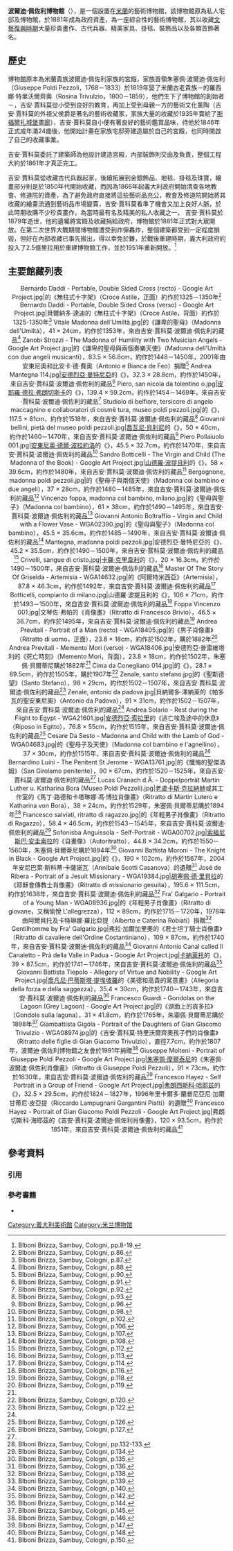 {{Infobox Museum
 |name          = 波爾迪·佩佐利博物館
 |native_name   = Museo Poldi Pezzoli
 |image         = DSC02794 - Milano - Via Manzoni - Foto Giovanni Dall'Orto - 20-Jan-2007.jpg
 |imagesize     = 250
 |caption       = 
 |latitude      = 45.468678
 |longitude     = 9.191372 
 |established   = 1881年
 |location      = {{ITA}}[[米蘭|米蘭]][[曼佐尼街|曼佐尼街]]12號
 |type          = [[藝術博物館|藝術博物館]]
 |collection    =
 |curator       = 
 |website       = {{URL|http://www.museopoldipezzoli.it/#!/en/discover}}
}}

'''波爾迪·佩佐利博物館'''（{{lang-it|Museo Poldi Pezzoli}}），是一個設置在[[米蘭|米蘭]]的藝術博物館，該博物館原為私人宅邸及博物館，於1881年成為政府資產，為一座綜合性的藝術博物館，其以收藏[[文藝復興時期|文藝復興時期]]大量珍貴畫作、古代兵器、精美家具、掛毯、裝飾品以及各類首飾著名。

==歷史==
博物館原本為米蘭貴族波爾迪·佩佐利家族的宮殿，家族首領朱塞佩·波爾迪·佩佐利（Giuseppe Poldi Pezzoli，1768－1833）於1819年娶了米蘭古老貴族－{{Tsl|it|Trivulzio (famiglia)|特里沃爾齊奧家族}}的羅西娜·特里沃爾齊奧（Rosina Trivulzio，1800－1859），他們生下了博物館的創始者－{{Tsl|en|Gian Giacomo Poldi Pezzoli|吉安·賈科莫·波爾迪·佩佐利}}，吉安·賈科莫從小受到良好的教育，再加上受到母親一方的藝術文化薰陶（吉安·賈科莫的外祖父{{Tsl|it|Gian Giacomo Trivulzio, VI marchese di Sesto Ulteriano|吉安·賈科莫·特里沃爾齊奧}}侯爵是著名的藝術收藏家，家族大量的收藏於1935年賣給了[[斯福爾扎城堡畫廊|斯福爾扎城堡畫廊]]），吉安·賈科莫自小便有著良好的藝術鑑賞品味，待他於1846年正式成年滿24歲後，他開始計畫在家族宅邸旁建造屬於自己的宮殿，也同時開啟了自己的收藏事業。

吉安·賈科莫委託了建築師{{Tsl|en|Giuseppe Balzaretto|朱塞佩·巴爾薩雷托}}為他設計建造宮殿，內部裝飾則交由{{Tsl|en|Giuseppe Bertini|朱塞佩·貝爾蒂尼}}及{{Tsl|en|Luigi Scrosati|路易吉·斯克羅薩蒂}}負責，整個工程大約於1861年才真正完工。

吉安·賈科莫從收藏古代兵器起家，後續拓展到金銀飾品、地毯、掛毯及珠寶，繪畫部分則是於1850年代開始收藏，而因為1866年起義大利政府開始清查各地教會、修道院的資產，為了避免政府直接將這些藝術品充公，教會及修道院開始將其收藏的繪畫流通到藝術品市場變賣，吉安·賈科莫看準了機會又加上良好人脈，於此時期收購不少珍貴畫作，為當時最有名及精美的私人收藏之一。
吉安·賈科莫於1879年逝世，他的遺囑將宮殿及收藏捐給政府，博物館於1881年正式對大眾開放。在第二次世界大戰期間博物館遭受到炸彈轟炸，整個建築都受到一定程度損毀，但好在內部收藏已事先搬出，得以幸免於難，於戰後重建時期，義大利政府約投入了2.5億里拉用於重建博物館工作，並於1951年重新開放。<ref> Blboni Brizza, Sambuy, Cologni, pp.8-19.</ref>

==主要館藏列表==
<center>
<gallery widths="210px" heights="190px" perrow=3>
Bernardo Daddi - Portable, Double Sided Cross (recto) - Google Art Project.jpg|{{Tsl|en|Bernardo Daddi|貝爾納多·達迪}}的《無柱式十字架》（Croce Astile，正面）約作於1325－1350年<ref> Blboni Brizza, Sambuy, Cologni, p.86.</ref>
Bernardo Daddi - Portable, Double Sided Cross (verso) - Google Art Project.jpg|貝爾納多·達迪的《無柱式十字架》（Croce Astile，背面）約作於1325-1350年<ref> Blboni Brizza, Sambuy, Cologni, p.87.</ref>
Vitale Madonna dell'Umiltà.jpg|{{Tsl|en|Vitale da Bologna|維塔萊·達·波隆尼亞}}的《謙卑的聖母》（Madonna dell'Umiltà），41 × 24cm，約作於1353年，來自吉安·賈科莫·波爾迪·佩佐利的藏品<ref> Blboni Brizza, Sambuy, Cologni, p.88.</ref>
Zanobi Strozzi - The Madonna of Humility with Two Musician Angels - Google Art Project.jpg|{{Tsl|en|Zanobi strozzi|扎諾比·斯特羅齊}}的《謙卑的聖母與兩個奏樂天使》（Madonna dell'Umiltà con due angeli musicanti），83.5 × 56.8cm，約作於1448－1450年，2001年由安東尼奧和比安卡·德·費奧（Antonio e Bianca de Feo）捐贈<ref> Blboni Brizza, Sambuy, Cologni, p.90.</ref>
Andrea Mantegna 114.jpg|[[安德烈亞·曼特尼亞|安德烈亞·曼特尼亞]]的《{{Tsl|en|Profile of a Man (Mantegna)|男子肖像畫 (曼特尼亞)|男子肖像畫}}》，32.3 × 28.8cm，約作於1450年，來自吉安·賈科莫·波爾迪·佩佐利的藏品<ref> Blboni Brizza, Sambuy, Cologni, p.91.</ref>
Piero, san nicola da tolentino o.jpg|[[皮耶羅·德拉·弗朗切斯卡|皮耶羅·德拉·弗朗切斯卡]]的《{{Tsl|it|San Nicola da Tolentino (Piero della Francesca)|托倫蒂諾的聖尼古拉 (皮耶羅·德拉·弗朗切斯卡)|托倫蒂諾的聖尼古拉}}》，139.4 × 59.2cm，約作於1454－1469年，來自吉安·賈科莫·波爾迪·佩佐利的藏品<ref> Blboni Brizza, Sambuy, Cologni, p.92.</ref>
Studiolo di belfiore, tersicore di angelo maccagnino e collaboratori di cosmè tura, museo poldi pezzoli.jpg|{{Tsl|en|Cosimo Tura|科西莫·圖拉}}的《{{Tsl|it|Tersicore (Cosmè Tura)|忒耳普西科瑞 (科西莫·圖拉)|忒耳普西科瑞}}》，117.5 × 81cm，約作於1518年，來自吉安·賈科莫·波爾迪·佩佐利的藏品<ref> Blboni Brizza, Sambuy, Cologni, p.93.</ref>
Giovanni bellini, pietà del museo poldi pezzoli.jpg|[[喬瓦尼·貝利尼|喬瓦尼·貝利尼]]的《{{Tsl|en|Pietà (Bellini, Milan)|憐憫 (喬瓦尼貝利尼波爾迪佩佐利博物館)|憐憫}}》，50 × 40cm，約作於1460－1470年，來自吉安·賈科莫·波爾迪·佩佐利的藏品<ref> Blboni Brizza, Sambuy, Cologni, p.96.</ref>
Piero Pollaiuolo 001.jpg|[[安東尼奧·德爾·波拉約洛|安東尼奧·德爾·波拉約洛]]的《{{Tsl|it|Ritratto di giovane dama|年輕女子肖像畫}}》，45.5 × 32.7cm，約作於1470年，來自吉安·賈科莫·波爾迪·佩佐利的藏品<ref> Blboni Brizza, Sambuy, Cologni, p.98.</ref>
Sandro Botticelli - The Virgin and Child (The Madonna of the Book) - Google Art Project.jpg|[[山德羅·波提且利|山德羅·波提且利]]的《{{Tsl|en|Madonna of the Book|聖母與聖子 (波提切利)|聖母與聖子}}》，58 × 39.6cm，約作於1480年，來自吉安·賈科莫·波爾迪·佩佐利的藏品<ref> Blboni Brizza, Sambuy, Cologni, p.102.</ref>
Bergognone, madonna poldi pezzoli.jpg|{{Tsl|en|Bergognone|貝爾格諾內}}的《聖母子與兩個天使》（Madonna col bambino e due angeli），37 × 28cm，約作於1480－1485年，來自吉安·賈科莫·波爾迪·佩佐利的藏品<ref> Blboni Brizza, Sambuy, Cologni, p.106.</ref>
Vincenzo foppa, madonna col bambino, milano.jpg|{{Tsl|en|Vincenzo Foppa|文琴佐·弗帕}}的《聖母與聖子》（Madonna col bambino），61 × 38cm，約作於1490－1495年，來自吉安·賈科莫·波爾迪·佩佐利的藏品<ref> Blboni Brizza, Sambuy, Cologni, p.107.</ref>
Giovanni Antonio Boltraffio - Virgin and Child with a Flower Vase - WGA02390.jpg|{{Tsl|en|Giovanni Antonio Boltraffio|喬凡尼·安東尼奧·博爾特拉菲奧}}的《聖母與聖子》（Madonna col bambino），45.5 × 35.6cm，約作於1485－1490年，來自吉安·賈科莫·波爾迪·佩佐利的藏品<ref> Blboni Brizza, Sambuy, Cologni, p.108.</ref>
Mantegna, madonna poldi pezzoli.jpg|安德烈亞·曼特尼亞的《{{Tsl|en|Poldi Pezzoli Madonna|波爾迪佩佐利聖母}}》，45.2 × 35.5cm，約作於1490－1500年，來自吉安·賈科莫·波爾迪·佩佐利的藏品<ref> Blboni Brizza, Sambuy, Cologni, p.112.</ref>
Crivelli, sangue di cristo.jpg|[[卡羅·克里韋利|卡羅·克里韋利]]的《{{Tsl|it|Sangue di Cristo raccolto da san Francesco|聖弗朗切斯科接收基督的血}}》，20 × 16.3cm，約作於1490－1500年，來自吉安·賈科莫·波爾迪·佩佐利的藏品<ref> Blboni Brizza, Sambuy, Cologni, p.113.</ref>
Master Of The Story Of Griselda - Artemisia - WGA14632.jpg|{{Tsl|it|Maestro di Griselda|格里謝爾達大師}}的《阿爾特米西亞》（Artemisia），87.8 × 46.3cm，約作於1492年，來自吉安·賈科莫·波爾迪·佩佐利的藏品<ref> Blboni Brizza, Sambuy, Cologni, p.114.</ref>
Botticelli, compianto di milano.jpg|山德羅·波提且利的《{{Tsl|en|Lamentation over the Dead Christ (Botticelli, Milan)|哀悼死去的基督 (波提且利)|哀悼死去的基督}}》，106 × 71cm，約作於1493－1500年，來自吉安·賈科莫·波爾迪·佩佐利的藏品<ref> Blboni Brizza, Sambuy, Cologni, p.116.</ref>
Foppa Vincenzo 001.jpg|文琴佐·弗帕的《{{Tsl|it|Giovanni Francesco Brivio|喬凡尼·弗朗切斯科·布里維奧}}肖像畫》（Ritratto di Francesco Brivio），46.5 × 36.7cm，約作於1495年，來自吉安·賈科莫·波爾迪·佩佐利的藏品<ref> Blboni Brizza, Sambuy, Cologni, p.118.</ref>
Andrea Previtali - Portrait of a Man (recto) - WGA18405.jpg|{{Tsl|en|Andrea Previtali|安德烈亞·普雷維塔利}}的《男子肖像畫》（Ritratto di uomo，正面），23.8 × 18cm，約作於1502年，{{Tsl|en|Giuseppe Bertini|朱塞佩·貝爾蒂尼}}購於1882年<ref name="#1"> Blboni Brizza, Sambuy, Cologni, p.119.</ref>
Andrea Previtali - Memento Mori (verso) - WGA18406.jpg|安德烈亞·普雷維塔利的《死亡時刻》（Memento Mori，背面），23.8 × 18cm，約作於1502年，朱塞佩·貝爾蒂尼購於1882年<ref name="#1"/>
Cima da Conegliano 014.jpg|{{Tsl|en|Cima da Conegliano|齊馬·達·科內利亞諾}}的《{{Tsl|it|Nozze di Bacco e Arianna|巴克斯和阿里阿德涅的婚禮}}》，28.1 × 69.5cm，約作於1505年，{{Tsl|en|Camillo Boito|卡米洛·波依托}}購於1907年<ref> Blboni Brizza, Sambuy, Cologni, p.120.</ref>
Zenale, santo stefano.jpg|{{Tsl|en|Bernardo Zenale|貝納爾多·澤納萊}}的《聖斯德望》（Santo Stefano），98 × 29cm，約作於1502－1507年，來自吉安·賈科莫·波爾迪·佩佐利的藏品<ref name="#2"> Blboni Brizza, Sambuy, Cologni, p.122.</ref>
Zenale, antonio da padova.jpg|貝納爾多·澤納萊的《帕多瓦的聖安東尼奧》（Antonio da Padova），91 × 31cm，約作於1502－1507年，來自吉安·賈科莫·波爾迪·佩佐利的藏品<ref name="#2"/>
Andrea Solario - Rest during the Flight to Egypt - WGA21601.jpg|[[安德里亞·索拉里|安德烈亞·索拉里]]的《逃亡埃及途中的休息》（Riposo in Egitto），76.8 × 55cm，約作於1515年，來自吉安·賈科莫·波爾迪·佩佐利的藏品<ref> Blboni Brizza, Sambuy, Cologni, p.126.</ref>
Cesare Da Sesto - Madonna and Child with the Lamb of God - WGA04683.jpg|{{Tsl|en|Cesare da Sesto|切薩雷·達·塞斯托}}的《聖母子及天使》（Madonna col bambino e l'agnellino），37 × 30cm，約作於1515年，來自吉安·賈科莫·波爾迪·佩佐利的藏品<ref name="#3"> Blboni Brizza, Sambuy, Cologni, p.127.</ref>
Bernardino Luini - The Penitent St Jerome - WGA13761.jpg|{{Tsl|en|Bernardino Luini|貝爾納爾迪諾·魯伊尼}}的《懺悔的聖傑洛姆》（San Girolamo penitente），90 × 67cm，約作於1520－1525年，來自吉安·賈科莫·波爾迪·佩佐利的藏品<ref name="#3"/>
Lucas Cranach d.Ä. - Doppelporträt Martin Luther u. Katharina Bora (Museo Poldi Pezzoli).jpg|[[老盧卡斯·克拉納赫|老盧卡斯·克拉納赫]]或其工作室的《馬丁·路德和卡塔琳娜·馮·博拉肖像畫》（Ritratto di Martin Lutero e Katharina von Bora），38 × 24cm，約作於1529年，朱塞佩·貝爾蒂尼購於1894年<ref> Blboni Brizza, Sambuy, Cologni, pp.132-133.</ref>
Francesco salviati, ritratto di ragazzo.jpg|{{Tsl|en|Francesco Salviati|弗朗切斯科·薩爾維亞蒂}}的《年輕男子肖像畫》（Ritratto di Ragazzo），58.4 × 46.5cm，約作於1543－1545年，來自吉安·賈科莫·波爾迪·佩佐利的藏品<ref> Blboni Brizza, Sambuy, Cologni, p.134.</ref>
Sofonisba Anguissola - Self-Portrait - WGA00702.jpg|[[索福尼斯巴·安圭索拉|索福尼斯巴·安圭索拉]]的《自畫像》（Autoritratto），44.8 × 34.2cm，約作於1550－1560年，朱塞佩·貝爾蒂尼購於1894年<ref> Blboni Brizza, Sambuy, Cologni, p.135.</ref>
Giovanni Battista Moroni - The Knight in Black - Google Art Project.jpg|{{Tsl|en|Giovanni Battista Moroni|喬凡尼·巴蒂斯塔·莫羅尼}}的《{{Tsl|it|Cavaliere in nero|黑衣騎士}}》，190 × 102cm，約作於1567年，2004年安尼巴萊·斯科蒂·卡薩諾瓦（Annibale Scotti Casanova）的遺贈<ref> Blboni Brizza, Sambuy, Cologni, p.136.</ref>
José de Ribera - Portrait of a Jesuit Missionary - WGA19384.jpg|[[胡塞佩·德·里貝拉|胡塞佩·德·里貝拉]]的《耶穌會傳教士肖像畫》（Ritratto di missionario gesuita），195.6 × 111.5cm，約作於1638年，來自吉安·賈科莫·波爾迪·佩佐利的藏品<ref> Blboni Brizza, Sambuy, Cologni, p.138.</ref>
Fra' Galgario - Portrait of a Young Man - WGA08936.jpg|{{Tsl|en|Fra Galgario|弗拉·加爾加里奧}}的《年輕男子肖像畫》（Ritratto di giovane，又稱愉悅 L'allegrezza），112 × 89cm，約作於1715－1720年，1976年由阿爾貝托及卡特琳娜·羅比亞提（Alberto e Caterina Robiati）捐贈<ref> Blboni Brizza, Sambuy, Cologni, p.139.</ref>
Gentilhomme by Fra' Galgario.jpg|弗拉·加爾加里奧的《君士坦丁騎士肖像畫》（Ritratto di cavaliere dell'Ordine Costantiniano），109 × 87cm，約作於1740年，來自吉安·賈科莫·波爾迪·佩佐利的藏品<ref> Blboni Brizza, Sambuy, Cologni, p.140.</ref>
Giovanni Antonio Canal called Il Canaletto - Prà della Valle in Padua - Google Art Project.jpg|[[卡納萊托|卡納萊托]]的《{{Tsl|it|Il Pra della Valle in Padova|帕多瓦河谷草地廣場}}》，39 × 87.5cm，約作於1741－1746年，來自吉安·賈科莫·波爾迪·佩佐利的藏品<ref> Blboni Brizza, Sambuy, Cologni, p.142.</ref>
Giovanni Battista Tiepolo - Allegory of Virtue and Nobility - Google Art Project.jpg|[[喬凡尼·巴蒂斯塔·提埃坡羅|喬凡尼·巴蒂斯塔·提埃坡羅]]的《美德和高貴的寓意畫》（Allegoria della forza e della saggezza），35.4 × 30cm，約作於1740－1743年，來自吉安·賈科莫·波爾迪·佩佐利的藏品<ref> Blboni Brizza, Sambuy, Cologni, p.144.</ref>
Francesco Guardi - Gondolas on the Lagoon (Grey Lagoon) - Google Art Project.jpg|{{Tsl|en|Francesco Guardi|弗朗切斯科·瓜爾迪}}的《湖面上的貢多拉》（Gondole sulla laguna），31 × 41.8cm，約作於1765年，朱塞佩·貝爾蒂尼購於1898年<ref> Blboni Brizza, Sambuy, Cologni, p.145.</ref>
Giambattista Gigola - Portrait of the Daughters of Gian Giacomo Trivulzio - WGA08974.jpg|{{Tsl|it|Giovanni Battista Gigola|喬凡尼·巴蒂斯塔·吉格拉}}的《吉安·賈科莫·特里沃爾齊奧孩子們的肖像畫》（Ritratto delle figlie di Gian Giacomo Trivulzio），直徑7.7cm，約作於1807年，波爾迪·佩佐利博物館之友會於1991年捐贈<ref> Blboni Brizza, Sambuy, Cologni, p.146.</ref>
Giuseppe Molteni - Portrait of Giuseppe Poldi Pezzoli - Google Art Project.jpg|[[朱塞佩·摩爾泰尼|朱塞佩·摩爾泰尼]]的《朱塞佩·波爾迪·佩佐利肖像畫》（Ritratto di Giuseppe Poldi Pezzoli），91 × 73cm，約作於1830年，來自吉安·賈科莫·波爾迪·佩佐利的藏品<ref> Blboni Brizza, Sambuy, Cologni, p.147.</ref>
Francesco Hayez - Self Portrait in a Group of Friend - Google Art Project.jpg|[[弗朗西斯科·哈耶兹|弗朗西斯科·哈耶兹]]的《{{Tsl|it|Autoritratto in un gruppo di amici|在一群朋友間的自畫像}}》，32.5 × 29.5cm，約作於1824－1827年，1996年里卡爾多·蘭普尼亞尼·加爾甘蒂尼·皮亞提（Riccardo Lampugnani Gargantini Piatti）的遺贈<ref> Blboni Brizza, Sambuy, Cologni, p.148.</ref>
Francesco Hayez - Portrait of Gian Giacomo Poldi Pezzoli - Google Art Project.jpg|弗朗切斯科·海耶茲的《吉安·賈科莫·波爾迪·佩佐利肖像畫》，120 × 93.5cm，約作於1851年，來自吉安·賈科莫·波爾迪·佩佐利的藏品<ref> Blboni Brizza, Sambuy, Cologni, p.150.</ref>


</gallery>
</center>

==參考資料==
===引用===
{{reflist|4}}
===參考書籍===
* {{Cite book|last=Maria Teresa Blboni Brizza, Maria Sambuy, Francesca Cologni|others=高如、楊逸、梁爽譯|year=2014|origyear=2005|title=Museo Poldi Pezzoli Milano|trans_title=米蘭波爾迪·佩佐利博物館|publisher=譯林出版|location=南京|isbn= 9787544750516}}

{{Authority control}}

[[Category:義大利美術館|Category:義大利美術館]]
[[Category:米兰博物馆|Category:米兰博物馆]]